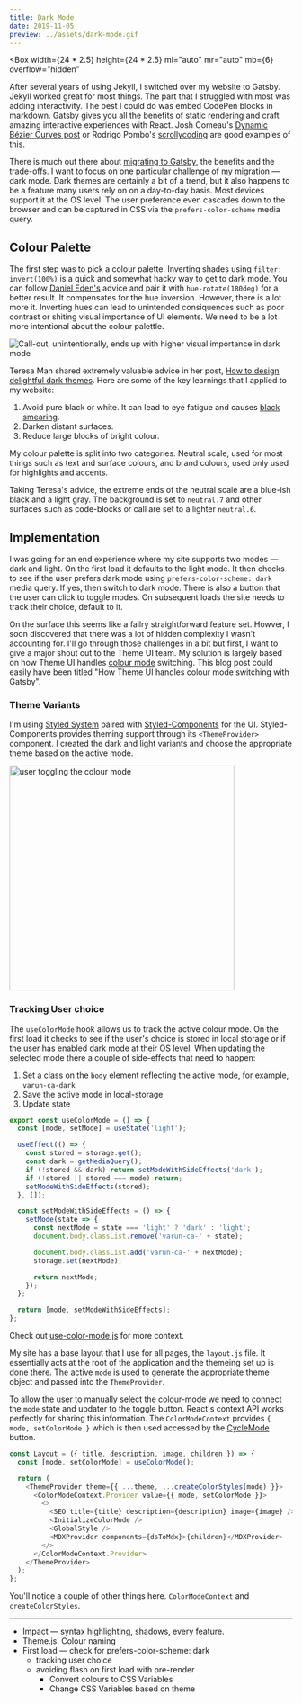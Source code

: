 ```yaml
---
title: Dark Mode
date: 2019-11-05
preview: ../assets/dark-mode.gif
---
```



<Box
  width={24 * 2.5}
  height={24 * 2.5}
  ml="auto"
  mr="auto"
  mb={6}
  overflow="hidden"
>
  <DarkModeAnimation />
</Box>

After several years of using Jekyll, I switched over my website to Gatsby. Jekyll worked great for most things. The part that I struggled with most was adding interactivity. The best I could do was embed CodePen blocks in markdown. Gatsby gives you all the benefits of static rendering and craft amazing interactive experiences with React. Josh Comeau's [Dynamic Bézier Curves post](https://www.joshwcomeau.com/posts/dynamic-bezier-curves/) or Rodrigo Pombo's [scrollycoding](https://twitter.com/pomber/status/1191784048152195075?s=20) are good examples of this.

There is much out there about [migrating to Gatsby](https://julesforrest.com/moving-to-gatsby), the benefits and the trade-offs. I want to focus on one particular challenge of my migration — dark mode. Dark themes are certainly a bit of a trend, but it also happens to be a feature many users rely on on a day-to-day basis. Most devices support it at the OS level. The user preference even cascades down to the browser and can be captured in CSS via the `prefers-color-scheme` media query.

## Colour Palette

The first step was to pick a colour palette. Inverting shades using `filter: invert(100%)` is a quick and somewhat hacky way to get to dark mode. You can follow [Daniel Eden's](https://mobile.twitter.com/_dte) advice and pair it with `hue-rotate(180deg)` for a better result. It compensates for the hue inversion. However, there is a lot more it. Inverting hues can lead to unintended consiquences such as poor contrast or shiting visual importance of UI elements. We need to be a lot more intentional about the colour palettle.

![Call-out, unintentionally, ends up with higher visual importance in dark mode](../../assets/shifting-importance.png)

Teresa Man shared extremely valuable advice in her post, [How to design delightful dark themes](https://blog.superhuman.com/how-to-design-delightful-dark-themes-7b3da644ff1f). Here are some of the key learnings that I applied to my website:

1. Avoid pure black or white. It can lead to eye fatigue and causes [black smearing](https://twitter.com/marcedwards/status/1053519077958803456).
2. Darken distant surfaces.
3. Reduce large blocks of bright colour.

My colour palette is split into two categories. Neutral scale, used for most things such as text and surface colours, and brand colours, used only used for highlights and accents.

<ColorScale />

Taking Teresa's advice, the extreme ends of the neutral scale are a blue-ish black and a light gray. The background is set to `neutral.7` and other surfaces such as code-blocks or call are set to a lighter `neutral.6`.

## Implementation

I was going for an end experience where my site supports two modes — dark and light. On the first load it defaults to the light mode. It then checks to see if the user prefers dark mode using `prefers-color-scheme: dark` media query. If yes, then switch to dark mode. There is also a button that the user can click to toggle modes. On subsequent loads the site needs to track their choice, default to it.

On the surface this seems like a failry straightforward feature set. Howver, I soon discovered that there was a lot of hidden complexity I wasn't accounting for. I'll go through those challenges in a bit but first, I want to give a major shout out to the Theme UI team. My solution is largely based on how Theme UI handles [colour mode](https://theme-ui.com/color-modes#setting-the-color-mode) switching. This blog post could easily have been titled "How Theme UI handles colour mode switching with Gatsby".

### Theme Variants

I'm using [Styled System](https://styled-system.com/) paired with [Styled-Components](https://www.styled-components.com) for the UI. Styled-Components provides theming support through its `<ThemeProvider>` component. I created the dark and light variants and choose the appropriate theme based on the active mode.

<img
  width="400px"
  src="../../assets/color-mode.gif"
  alt="user toggling the colour mode"
/>

### Tracking User choice

The `useColorMode` hook allows us to track the active colour mode. On the first load it checks to see if the user's choice is stored in local storage or if the user has enabled dark mode at their OS level. When updating the selected mode there a couple of side-effects that need to happen:

1. Set a class on the `body` element reflecting the active mode, for example, `varun-ca-dark`
2. Save the active mode in local-storage
3. Update state

```js:title=use-color-mode.js
export const useColorMode = () => {
  const [mode, setMode] = useState('light');

  useEffect(() => {
    const stored = storage.get();
    const dark = getMediaQuery();
    if (!stored && dark) return setModeWithSideEffects('dark');
    if (!stored || stored === mode) return;
    setModeWithSideEffects(stored);
  }, []);

  const setModeWithSideEffects = () => {
    setMode(state => {
      const nextMode = state === 'light' ? 'dark' : 'light';
      document.body.classList.remove('varun-ca-' + state);

      document.body.classList.add('varun-ca-' + nextMode);
      storage.set(nextMode);

      return nextMode;
    });
  };

  return [mode, setModeWithSideEffects];
};
```

Check out [use-color-mode.js](https://github.com/winkerVSbecks/varun.ca/blob/master/src/use-color-mode.js) for more context.

My site has a base layout that I use for all pages, the `layout.js` file. It essentially acts at the root of the application and the themeing set up is done there. The active `mode` is used to generate the appropriate theme object and passed into the `ThemeProvider`.

To allow the user to manually select the colour-mode we need to connect the `mode` state and updater to the toggle button. React's context API works perfectly for sharing this information. The `ColorModeContext` provides `{ mode, setColorMode }` which is then used accessed by the [CycleMode](https://github.com/winkerVSbecks/varun.ca/blob/master/src/components/cycle-mode.js) button.

```js:title=layout.js
const Layout = ({ title, description, image, children }) => {
  const [mode, setColorMode] = useColorMode();

  return (
    <ThemeProvider theme={{ ...theme, ...createColorStyles(mode) }}>
      <ColorModeContext.Provider value={{ mode, setColorMode }}>
        <>
          <SEO title={title} description={description} image={image} />
          <InitializeColorMode />
          <GlobalStyle />
          <MDXProvider components={dsToMdx}>{children}</MDXProvider>
        </>
      </ColorModeContext.Provider>
    </ThemeProvider>
  );
};
```

You'll notice a couple of other things here. `ColorModeContext` and `createColorStyles`.

---

- Impact — syntax highlighting, shadows, every feature.
- Theme.js, Colour naming
- First load
  — check for prefers-color-scheme: dark
  - tracking user choice
  - avoiding flash on first load with pre-render
    - Convert colours to CSS Variables
    - Change CSS Variables based on theme
